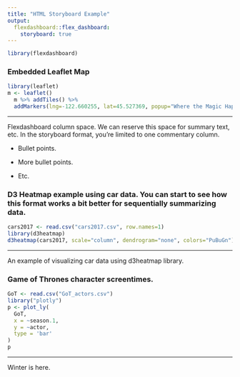 ```yaml
---
title: "HTML Storyboard Example"
output: 
  flexdashboard::flex_dashboard:
    storyboard: true
---
```


```r
library(flexdashboard)
```

### Embedded Leaflet Map

```r
library(leaflet)
m <- leaflet() 
  m %>% addTiles() %>%
  addMarkers(lng=-122.660255, lat=45.527369, popup="Where the Magic Happens")
```

***
Flexdashboard column space. We can reserve this space for summary text, etc. In the storyboard format, you're limited to one commentary column.

- Bullet points.

- More bullet points.

- Etc.

### D3 Heatmap example using car data. You can start to see how this format works a bit better for sequentially summarizing data.

```r
cars2017 <- read.csv("cars2017.csv", row.names=1)
library(d3heatmap)
d3heatmap(cars2017, scale="column", dendrogram="none", colors="PuBuGn")
```

***
An example of visualizing car data using d3heatmap library.


### Game of Thrones character screentimes.

```r
GoT <- read.csv("GoT_actors.csv")
library("plotly")
p <- plot_ly(
  GoT, 
  x = ~season.1, 
  y = ~actor, 
  type = 'bar'
)
p
```

***
Winter is here.

